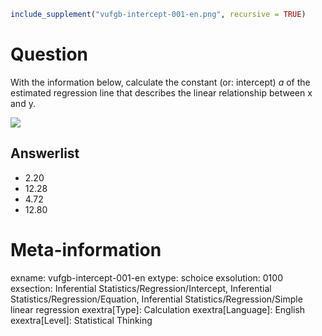 ```r
include_supplement("vufgb-intercept-001-en.png", recursive = TRUE)
```

Question
========
With the information below, calculate the constant (or: intercept) *a* of the estimated regression line that describes the linear relationship between x and y. 

![](vufgb-intercept-001-en.png)

Answerlist
----------
* 2.20
* 12.28
* 4.72
* 12.80

Meta-information
================
exname: vufgb-intercept-001-en
extype: schoice
exsolution: 0100
exsection: Inferential Statistics/Regression/Intercept, Inferential Statistics/Regression/Equation, Inferential Statistics/Regression/Simple linear regression
exextra[Type]: Calculation
exextra[Language]: English
exextra[Level]: Statistical Thinking
